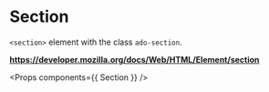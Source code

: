 <!-- Packages -->

<!-- Components -->

# Section

`<section>` element with the class `ado-section`.

**https://developer.mozilla.org/docs/Web/HTML/Element/section**

<Props components={{ Section }} />
